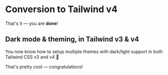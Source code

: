# Conversion to Tailwind v4

<EpicVideo url="https://www.epicweb.dev/tutorials/tailwind-color-tokens/conversion-to-tailwind-v4/conversion-to-tailwind-v4-outro" />

That's it — you are **done**!

## Dark mode & theming, in Tailwind v3 & v4

You now know how to setup multiple themes with dark/light support in both Tailwind CSS v3 and v4 🎉

That's pretty cool — congratulations!
